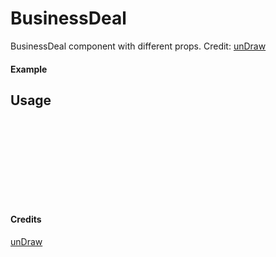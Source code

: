 
<Meta of={BusinessDeal} title="unDraw/BusinessDeal" />

# BusinessDeal

BusinessDeal component with different props.
Credit: [unDraw](https://undraw.co/illustrations)

#### Example

<Canvas of={BusinessDeal.Primary} />

## Usage

```ts
import { BusinessDeal } from "yadl-ui";

const Example = () => {
  return (
      <BusinessDeal />
  );
};

export default Example;
```

#### Credits
[unDraw](https://undraw.co/illustrations)
